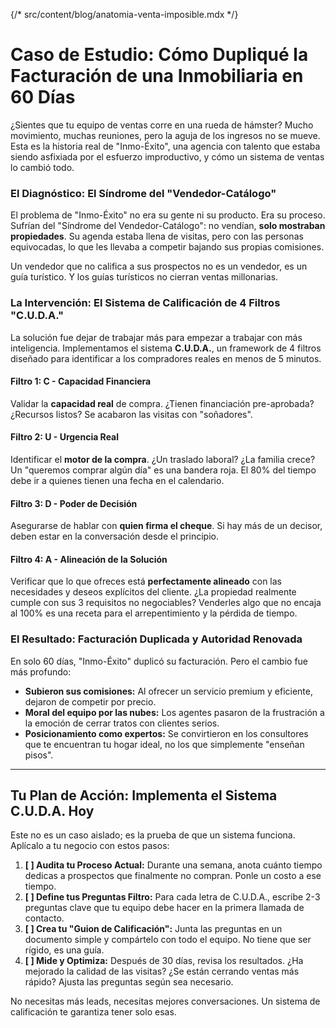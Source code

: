 {/* src/content/blog/anatomia-venta-imposible.mdx */}


# Caso de Estudio: Cómo Dupliqué la Facturación de una Inmobiliaria en 60 Días

¿Sientes que tu equipo de ventas corre en una rueda de hámster? Mucho movimiento, muchas reuniones, pero la aguja de los ingresos no se mueve. Esta es la historia real de "Inmo-Éxito", una agencia con talento que estaba siendo asfixiada por el esfuerzo improductivo, y cómo un sistema de ventas lo cambió todo.

<CustomImage
  src="/images/blog/anatomiaDeVenta-equipo.jpg"
  alt="Un equipo de ventas de aspecto profesional pero frustrado en una oficina moderna."
  caption="El talento sin un sistema es como pólvora mojada."
/>

### El Diagnóstico: El Síndrome del "Vendedor-Catálogo"

El problema de "Inmo-Éxito" no era su gente ni su producto. Era su proceso. Sufrían del "Síndrome del Vendedor-Catálogo": no vendían, **solo mostraban propiedades**. Su agenda estaba llena de visitas, pero con las personas equivocadas, lo que les llevaba a competir bajando sus propias comisiones.

<InfoBox variant="warning">
  Un vendedor que no califica a sus prospectos no es un vendedor, es un guía turístico. Y los guías turísticos no cierran ventas millonarias.
</InfoBox>

### La Intervención: El Sistema de Calificación de 4 Filtros "C.U.D.A."

La solución fue dejar de trabajar más para empezar a trabajar con más inteligencia. Implementamos el sistema **C.U.D.A.**, un framework de 4 filtros diseñado para identificar a los compradores reales en menos de 5 minutos.

<CustomImage
  src="/images/blog/anatomiaDeVenta-embudo.jpg"
  alt="Un embudo de ventas moderno y estilizado con 4 etapas de filtro etiquetadas C, U, D, A."
  caption="El sistema C.U.D.A. filtra el ruido para que te concentres en la música."
/>

#### Filtro 1: C - Capacidad Financiera
Validar la **capacidad real** de compra. ¿Tienen financiación pre-aprobada? ¿Recursos listos? Se acabaron las visitas con "soñadores".

#### Filtro 2: U - Urgencia Real
Identificar el **motor de la compra**. ¿Un traslado laboral? ¿La familia crece? Un "queremos comprar algún día" es una bandera roja. El 80% del tiempo debe ir a quienes tienen una fecha en el calendario.

#### Filtro 3: D - Poder de Decisión
Asegurarse de hablar con **quien firma el cheque**. Si hay más de un decisor, deben estar en la conversación desde el principio.

#### Filtro 4: A - Alineación de la Solución
Verificar que lo que ofreces está **perfectamente alineado** con las necesidades y deseos explícitos del cliente. ¿La propiedad realmente cumple con sus 3 requisitos no negociables? Venderles algo que no encaja al 100% es una receta para el arrepentimiento y la pérdida de tiempo.

### El Resultado: Facturación Duplicada y Autoridad Renovada

En solo 60 días, "Inmo-Éxito" duplicó su facturación. Pero el cambio fue más profundo:
- **Subieron sus comisiones:** Al ofrecer un servicio premium y eficiente, dejaron de competir por precio.
- **Moral del equipo por las nubes:** Los agentes pasaron de la frustración a la emoción de cerrar tratos con clientes serios.
- **Posicionamiento como expertos:** Se convirtieron en los consultores que te encuentran tu hogar ideal, no los que simplemente "enseñan pisos".

<CustomImage
  src="/images/blog/anatomiaDeVenta-grafico.jpg"
  alt="Gráfico de ventas mostrando un crecimiento exponencial de 0 a 60 días."
  caption="El enfoque en prospectos calificados disparó los resultados en menos de 60 días."
/>

---

## Tu Plan de Acción: Implementa el Sistema C.U.D.A. Hoy

Este no es un caso aislado; es la prueba de que un sistema funciona. Aplícalo a tu negocio con estos pasos:

1.  **[ ] Audita tu Proceso Actual:** Durante una semana, anota cuánto tiempo dedicas a prospectos que finalmente no compran. Ponle un costo a ese tiempo.
2.  **[ ] Define tus Preguntas Filtro:** Para cada letra de C.U.D.A., escribe 2-3 preguntas clave que tu equipo debe hacer en la primera llamada de contacto.
3.  **[ ] Crea tu "Guion de Calificación":** Junta las preguntas en un documento simple y compártelo con todo el equipo. No tiene que ser rígido, es una guía.
4.  **[ ] Mide y Optimiza:** Después de 30 días, revisa los resultados. ¿Ha mejorado la calidad de las visitas? ¿Se están cerrando ventas más rápido? Ajusta las preguntas según sea necesario.

<CustomBlockquote>
  No necesitas más leads, necesitas mejores conversaciones. Un sistema de calificación te garantiza tener solo esas.
</CustomBlockquote>